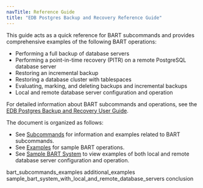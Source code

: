 ```yaml
---
navTitle: Reference Guide
title: "EDB Postgres Backup and Recovery Reference Guide"
---
```




This guide acts as a quick reference for BART subcommands and provides comprehensive examples of the following BART operations:

-   Performing a full backup of database servers
-   Performing a point-in-time recovery (PITR) on a remote PostgreSQL database server
-   Restoring an incremental backup
-   Restoring a database cluster with tablespaces
-   Evaluating, marking, and deleting backups and incremental backups
-   Local and remote database server configuration and operation

For detailed information about BART subcommands and operations, see the [EDB Postgres Backup and Recovery User Guide](https://www.enterprisedb.com/edb-docs/).

The document is organized as follows:

-   See [Subcommands](01_using_subcommands/#using_bart_subcommands) for information and examples related to BART subcommands.
-   See [Examples](#examples) for sample BART operations.
-   See [Sample BART System](#a_sample_bart_system_with_local_and_remote_database_servers) to view examples of both local and remote database server configuration and operation.

<div class="toctree" maxdepth="5">

bart\_subcommands\_examples additional\_examples sample\_bart\_system\_with\_local\_and\_remote\_database\_servers conclusion

</div>
